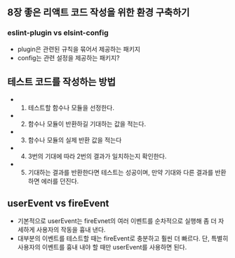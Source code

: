 ## 8장 좋은 리액트 코드 작성을 위한 환경 구축하기

### eslint-plugin vs elsint-config

- plugin은 관련된 규칙을 묶어서 제공하는 패키지
- config는 관련 설정을 제공하는 패키지?

## 테스트 코드를 작성하는 방법

- 1. 테스트할 함수나 모듈을 선정한다.
- 2. 함수나 모듈이 반환하길 기대하는 값을 적는다.
- 3. 함수나 모듈의 실제 반환 값을 적는다
- 4. 3번의 기대에 따라 2번의 결과가 일치하는지 확인한다.
- 5. 기대하는 결과를 반환한다면 테스트는 성공이며, 만약 기대와 다른 결과를 반환하면 에러를 던진다.

## userEvent vs fireEvent

- 기본적으로 userEvent는 fireEvnet의 여러 이벤트를 순차적으로 실행해 좀 더 자세하게 사용자의 작동을 흉내 낸다.
- 대부분의 이벤트를 테스트할 때는 fireEvent로 충분하고 훨씬 더 빠르다. 단, 특별히 사용자의 이벤트를 흉내 내야 할 때만 userEvent를 사용하면 된다.
